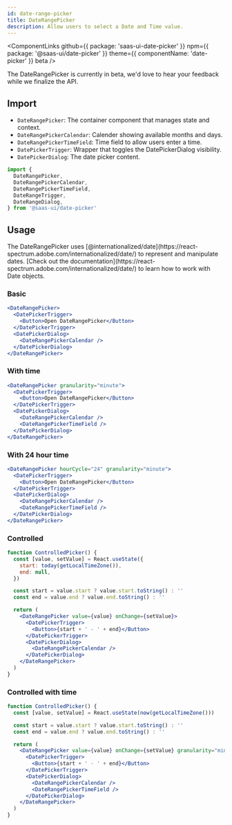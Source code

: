 ```yaml
---
id: date-range-picker
title: DateRangePicker
description: Allow users to select a Date and Time value.
---
```


<ComponentLinks
  github={{ package: 'saas-ui-date-picker' }}
  npm={{ package: '@saas-ui/date-picker' }}
  theme={{ componentName: 'date-picker' }}
  beta
/>

<Info>
  The DateRangePicker is currently in beta, we'd love to hear your feedback
  while we finalize the API.
</Info>

## Import

- `DateRangePicker`: The container component that manages state and context.
- `DateRangePickerCalendar`: Calender showing available months and days.
- `DateRangePickerTimeField`: Time field to allow users enter a time.
- `DatePickerTrigger`: Wrapper that toggles the DatePickerDialog visibility.
- `DatePickerDialog`: The date picker content.

```ts
import {
  DateRangePicker,
  DateRangePickerCalendar,
  DateRangePickerTimeField,
  DateRangeTrigger,
  DateRangeDialog,
} from '@saas-ui/date-picker'
```

## Usage

<Info>
  The DateRangePicker uses
  [@internationalized/date](https://react-spectrum.adobe.com/internationalized/date/)
  to represent and manipulate dates. [Check out the
  documentation](https://react-spectrum.adobe.com/internationalized/date/) to
  learn how to work with Date objects.
</Info>

### Basic

```jsx center=true
<DateRangePicker>
  <DatePickerTrigger>
    <Button>Open DateRangePicker</Button>
  </DatePickerTrigger>
  <DatePickerDialog>
    <DateRangePickerCalendar />
  </DatePickerDialog>
</DateRangePicker>
```

### With time

```jsx center=true
<DateRangePicker granularity="minute">
  <DatePickerTrigger>
    <Button>Open DateRangePicker</Button>
  </DatePickerTrigger>
  <DatePickerDialog>
    <DateRangePickerCalendar />
    <DateRangePickerTimeField />
  </DatePickerDialog>
</DateRangePicker>
```

### With 24 hour time

```jsx center=true
<DateRangePicker hourCycle="24" granularity="minute">
  <DatePickerTrigger>
    <Button>Open DateRangePicker</Button>
  </DatePickerTrigger>
  <DatePickerDialog>
    <DateRangePickerCalendar />
    <DateRangePickerTimeField />
  </DatePickerDialog>
</DateRangePicker>
```

### Controlled

```jsx center=true
function ControlledPicker() {
  const [value, setValue] = React.useState({
    start: today(getLocalTimeZone()),
    end: null,
  })

  const start = value.start ? value.start.toString() : ''
  const end = value.end ? value.end.toString() : ''

  return (
    <DateRangePicker value={value} onChange={setValue}>
      <DatePickerTrigger>
        <Button>{start + ' - ' + end}</Button>
      </DatePickerTrigger>
      <DatePickerDialog>
        <DateRangePickerCalendar />
      </DatePickerDialog>
    </DateRangePicker>
  )
}
```

### Controlled with time

```jsx center=true
function ControlledPicker() {
  const [value, setValue] = React.useState(now(getLocalTimeZone()))

  const start = value.start ? value.start.toString() : ''
  const end = value.end ? value.end.toString() : ''

  return (
    <DateRangePicker value={value} onChange={setValue} granularity="minute">
      <DatePickerTrigger>
        <Button>{start + ' - ' + end}</Button>
      </DatePickerTrigger>
      <DatePickerDialog>
        <DateRangePickerCalendar />
        <DateRangePickerTimeField />
      </DatePickerDialog>
    </DateRangePicker>
  )
}
```
